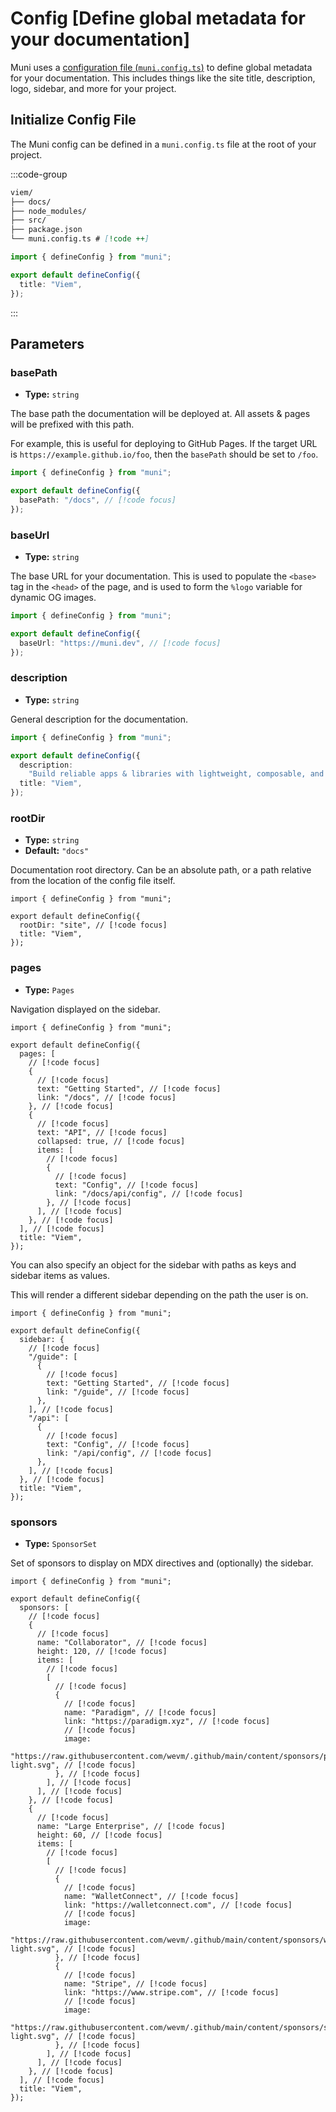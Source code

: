 # Config [Define global metadata for your documentation]

Muni uses a [configuration file (`muni.config.ts`)](/docs/structure#configuration-file) to define global metadata for your documentation. This includes things like the site title, description, logo, sidebar, and more for your project.

## Initialize Config File

The Muni config can be defined in a `muni.config.ts` file at the root of your project.

:::code-group

```md [Directory Structure]
viem/
├── docs/
├── node_modules/
├── src/
├── package.json
└── muni.config.ts # [!code ++]
```

```ts [muni.config.ts] twoslash
import { defineConfig } from "muni";

export default defineConfig({
  title: "Viem",
});
```

:::

## Parameters

### basePath

- **Type:** `string`

The base path the documentation will be deployed at. All assets & pages will be prefixed with this path.

For example, this is useful for deploying to GitHub Pages.
If the target URL is `https://example.github.io/foo`, then the `basePath` should be set to `/foo`.

```ts twoslash
import { defineConfig } from "muni";

export default defineConfig({
  basePath: "/docs", // [!code focus]
});
```

### baseUrl

- **Type:** `string`

The base URL for your documentation. This is used to populate the `<base>` tag in the `<head>` of the page,
and is used to form the `%logo` variable for dynamic OG images.

```ts twoslash
import { defineConfig } from "muni";

export default defineConfig({
  baseUrl: "https://muni.dev", // [!code focus]
});
```

### description

- **Type:** `string`

General description for the documentation.

```ts twoslash
import { defineConfig } from "muni";

export default defineConfig({
  description:
    "Build reliable apps & libraries with lightweight, composable, and type-safe modules that interface with Ethereum.", // [!code focus]
  title: "Viem",
});
```

### rootDir

- **Type:** `string`
- **Default:** `"docs"`

Documentation root directory. Can be an absolute path, or a path relative from the location of the config file itself.

```tsx twoslash
import { defineConfig } from "muni";

export default defineConfig({
  rootDir: "site", // [!code focus]
  title: "Viem",
});
```

### pages

- **Type:** `Pages`

Navigation displayed on the sidebar.

```tsx twoslash
import { defineConfig } from "muni";

export default defineConfig({
  pages: [
    // [!code focus]
    {
      // [!code focus]
      text: "Getting Started", // [!code focus]
      link: "/docs", // [!code focus]
    }, // [!code focus]
    {
      // [!code focus]
      text: "API", // [!code focus]
      collapsed: true, // [!code focus]
      items: [
        // [!code focus]
        {
          // [!code focus]
          text: "Config", // [!code focus]
          link: "/docs/api/config", // [!code focus]
        }, // [!code focus]
      ], // [!code focus]
    }, // [!code focus]
  ], // [!code focus]
  title: "Viem",
});
```

You can also specify an object for the sidebar with paths as keys and sidebar items as values.

This will render a different sidebar depending on the path the user is on.

```tsx twoslash
import { defineConfig } from "muni";

export default defineConfig({
  sidebar: {
    // [!code focus]
    "/guide": [
      {
        // [!code focus]
        text: "Getting Started", // [!code focus]
        link: "/guide", // [!code focus]
      },
    ], // [!code focus]
    "/api": [
      {
        // [!code focus]
        text: "Config", // [!code focus]
        link: "/api/config", // [!code focus]
      },
    ], // [!code focus]
  }, // [!code focus]
  title: "Viem",
});
```

### sponsors

- **Type:** `SponsorSet`

Set of sponsors to display on MDX directives and (optionally) the sidebar.

```tsx twoslash
import { defineConfig } from "muni";

export default defineConfig({
  sponsors: [
    // [!code focus]
    {
      // [!code focus]
      name: "Collaborator", // [!code focus]
      height: 120, // [!code focus]
      items: [
        // [!code focus]
        [
          // [!code focus]
          {
            // [!code focus]
            name: "Paradigm", // [!code focus]
            link: "https://paradigm.xyz", // [!code focus]
            // [!code focus]
            image:
              "https://raw.githubusercontent.com/wevm/.github/main/content/sponsors/paradigm-light.svg", // [!code focus]
          }, // [!code focus]
        ], // [!code focus]
      ], // [!code focus]
    }, // [!code focus]
    {
      // [!code focus]
      name: "Large Enterprise", // [!code focus]
      height: 60, // [!code focus]
      items: [
        // [!code focus]
        [
          // [!code focus]
          {
            // [!code focus]
            name: "WalletConnect", // [!code focus]
            link: "https://walletconnect.com", // [!code focus]
            // [!code focus]
            image:
              "https://raw.githubusercontent.com/wevm/.github/main/content/sponsors/walletconnect-light.svg", // [!code focus]
          }, // [!code focus]
          {
            // [!code focus]
            name: "Stripe", // [!code focus]
            link: "https://www.stripe.com", // [!code focus]
            // [!code focus]
            image:
              "https://raw.githubusercontent.com/wevm/.github/main/content/sponsors/stripe-light.svg", // [!code focus]
          }, // [!code focus]
        ], // [!code focus]
      ], // [!code focus]
    }, // [!code focus]
  ], // [!code focus]
  title: "Viem",
});
```
